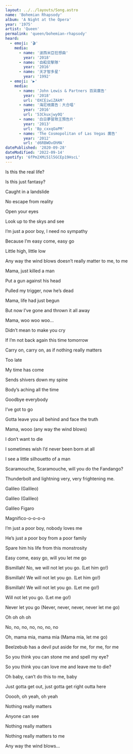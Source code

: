 ```yaml
---
layout: ../../layouts/Song.astro
name: 'Bohemian Rhapsody'
album: 'A Night at the Opera'
year: '1975'
artist: 'Queen'
permalink: 'queen/bohemian-rhapsody'
heard:
  - emoji: '🎬'
    media:
      - name: '波西米亞狂想曲'
        year: '2018'
      - name: '自殺突擊隊'
        year: '2016'
      - name: '天才智多星'
        year: '1992'
  - emoji: '▶️'
    media:
      - name: 'John Lewis & Partners 百貨廣告'
        year: '2018'
        url: 'OXCEiwiZAkM'
      - name: '海尼根廣告：大合唱'
        year: '2016'
        url: '53Ckuxjwy0Q'
      - name: '白日夢冒險王預告片'
        year: '2013'
        url: 'Bp_cxxqOaPM'
      - name: 'The Cosmopolitan of Las Vegas 廣告'
        year: '2012'
        url: 'd6RBWOvOhMA'
datePublished: '2020-09-28'
dateModified: '2022-09-14'
spotify: '6fPm2XMi51l5GCEp19HscL'
---
```


<LyricSection>

Is this the real life?

Is this just fantasy?

Caught in a landslide

No escape from reality

</LyricSection>

<LyricSection>

Open your eyes

Look up to the skys and see

I&rsquo;m just a poor boy, I need no sympathy

Because I&rsquo;m easy come, easy go

Little high, little low

Any way the wind blows doesn&rsquo;t really matter to me, to me

</LyricSection>

<LyricSection>

Mama, just killed a man

Put a gun against his head

Pulled my trigger, now he&rsquo;s dead

Mama, life had just begun

But now I&rsquo;ve gone and thrown it all away

</LyricSection>

<LyricSection>

Mama, woo woo woo...

Didn&rsquo;t mean to make you cry

If I&rsquo;m not back again this time tomorrow

Carry on, carry on, as if nothing really matters

</LyricSection>

<LyricSection>

Too late

My time has come

Sends shivers down my spine

Body&rsquo;s aching all the time

Goodbye everybody

I&rsquo;ve got to go

Gotta leave you all behind and face the truth

</LyricSection>

<LyricSection>

Mama, wooo (any way the wind blows)

I don&rsquo;t want to die

I sometimes wish I&rsquo;d never been born at all

</LyricSection>

<LyricSection>

I see a little silhouetto of a man

Scaramouche, Scaramouche, will you do the Fandango?

Thunderbolt and lightning very, very frightening me.

Galileo (Galileo)

Galileo (Galileo)

Galileo Figaro

Magnifico-o-o-o-o

</LyricSection>

<LyricSection>

I&rsquo;m just a poor boy, nobody loves me

He&rsquo;s just a poor boy from a poor family

Spare him his life from this monstrosity

</LyricSection>

<LyricSection>

Easy come, easy go, will you let me go

Bismillah! No, we will not let you go. (Let him go!)

Bismillah! We will not let you go. (Let him go!)

Bismillah! We will not let you go. (Let me go!)

Will not let you go. (Let me go!)

Never let you go (Never, never, never, never let me go)

Oh oh oh oh

No, no, no, no, no, no, no

Oh, mama mia, mama mia (Mama mia, let me go)

Beelzebub has a devil put aside for me, for me, for me

</LyricSection>

<LyricSection>

So you think you can stone me and spell my eye?

So you think you can love me and leave me to die?

Oh baby, can&rsquo;t do this to me, baby

Just gotta get out, just gotta get right outta here

</LyricSection>

<LyricSection>

Ooooh, oh yeah, oh yeah

</LyricSection>

<LyricSection>

Nothing really matters

Anyone can see

Nothing really matters

Nothing really matters to me

</LyricSection>

<LyricSection>

Any way the wind blows...

</LyricSection>
